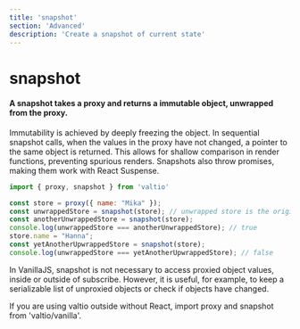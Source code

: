 ```yaml
---
title: 'snapshot'
section: 'Advanced'
description: 'Create a snapshot of current state'
---
```


# snapshot

#### A snapshot takes a proxy and returns a immutable object, unwrapped from the proxy.   
  
Immutability is achieved by deeply freezing the object. In sequential snapshot calls, when the values in the proxy have not changed, a pointer to the same object is returned. This allows for shallow comparison in render functions, preventing spurious renders. Snapshots also throw promises, making them work with React Suspense.

```js
import { proxy, snapshot } from 'valtio'

const store = proxy({ name: "Mika" });
const unwrappedStore = snapshot(store); // unwrapped store is the original object, unproxied
const anotherUnwrappedStore = snapshot(store);
console.log(unwrappedStore === anotherUnwrappedStore); // true
store.name = "Hanna";
const yetAnotherUpwrappedStore = snapshot(store);
console.log(unwrappedStore === yetAnotherUpwrappedStore); // false
```

In VanillaJS, snapshot is not necessary to access proxied object values, inside or outside of subscribe. However, it is useful, for example, to keep a serializable list of unproxied objects or check if objects have changed.

If you are using valtio outside without React, import proxy and snapshot from 'valtio/vanilla'.


